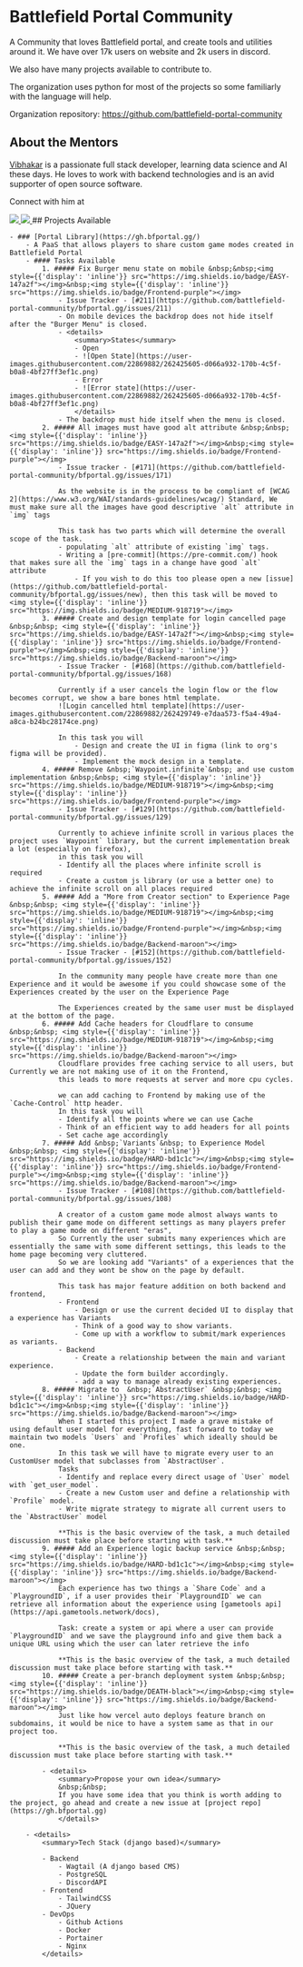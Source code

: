 # Battlefield Portal Community

A Community that loves Battlefield portal, and create tools and utilities around it.
We have over 17k users on website and 2k users in discord.

We also have many projects available to contribute to.

The organization uses python for most of the projects so some familiarly with the language will help.

Organization repository: https://github.com/battlefield-portal-community

## About the Mentors

[Vibhakar](https://github.com/p0lygun) is a passionate full stack developer, learning data science and AI these days. He loves to work with backend technologies and is an avid supporter of open source software.

Connect with him at

<a href="https://www.linkedin.com/in/vibhakarsolanki" target="blank_">
  <img
    src="https://img.shields.io/badge/LinkedIn-black?style=for-the-badge&logo=linkedin"
    style={{ display: "inline" }}
  ></img>
</a>
<a href="https://github.com/p0lygun" target="blank_">
  <img
    src="https://img.shields.io/badge/GitHub-black?style=for-the-badge&logo=github"
    style={{ display: "inline" }}
  ></img>
</a>
## Projects Available

    - ### [Portal Library](https://gh.bfportal.gg/)
        - A PaaS that allows players to share custom game modes created in Battlefield Portal
        - #### Tasks Available
            1. ##### Fix Burger menu state on mobile &nbsp;&nbsp;<img style={{'display': 'inline'}} src="https://img.shields.io/badge/EASY-147a2f"></img>&nbsp;<img style={{'display': 'inline'}} src="https://img.shields.io/badge/Frontend-purple"></img>
                - Issue Tracker - [#211](https://github.com/battlefield-portal-community/bfportal.gg/issues/211)
                - On mobile devices the backdrop does not hide itself after the "Burger Menu" is closed.
                - <details>
                    <summary>States</summary>
                    - Open
                    - ![Open State](https://user-images.githubusercontent.com/22869882/262425605-d066a932-170b-4c5f-b0a8-4bf27ff3ef1c.png)
                    - Error
                    - ![Error state](https://user-images.githubusercontent.com/22869882/262425605-d066a932-170b-4c5f-b0a8-4bf27ff3ef1c.png)
                    </details>
                - The backdrop must hide itself when the menu is closed.
            2. ##### All images must have good alt attribute &nbsp;&nbsp;<img style={{'display': 'inline'}} src="https://img.shields.io/badge/EASY-147a2f"></img>&nbsp;<img style={{'display': 'inline'}} src="https://img.shields.io/badge/Frontend-purple"></img>
                - Issue tracker - [#171](https://github.com/battlefield-portal-community/bfportal.gg/issues/171)

                As the website is in the process to be compliant of [WCAG 2](https://www.w3.org/WAI/standards-guidelines/wcag/) Standard, We must make sure all the images have good descriptive `alt` attribute in `img` tags

                This task has two parts which will determine the overall scope of the task.
                - populating `alt` attribute of existing `img` tags.
                - Writing a [pre-commit](https://pre-commit.com/) hook that makes sure all the `img` tags in a change have good `alt` attribute
                    - If you wish to do this too please open a new [issue](https://github.com/battlefield-portal-community/bfportal.gg/issues/new), then this task will be moved to <img style={{'display': 'inline'}} src="https://img.shields.io/badge/MEDIUM-918719"></img>
            3. ##### Create and design template for login cancelled page &nbsp;&nbsp; <img style={{'display': 'inline'}} src="https://img.shields.io/badge/EASY-147a2f"></img>&nbsp;<img style={{'display': 'inline'}} src="https://img.shields.io/badge/Frontend-purple"></img>&nbsp;<img style={{'display': 'inline'}} src="https://img.shields.io/badge/Backend-maroon"></img>
                - Issue Tracker - [#168](https://github.com/battlefield-portal-community/bfportal.gg/issues/168)

                Currently if a user cancels the login flow or the flow becomes corrupt, we show a bare bones html template.
                ![Login cancelled html template](https://user-images.githubusercontent.com/22869882/262429749-e7daa573-f5a4-49a4-a8ca-b24bc28174ce.png)

                In this task you will
                    - Design and create the UI in figma (link to org's figma will be provided).
                    - Implement the mock design in a template.
            4. ##### Remove &nbsp;`Waypoint.infinite`&nbsp; and use custom implementation &nbsp;&nbsp; <img style={{'display': 'inline'}} src="https://img.shields.io/badge/MEDIUM-918719"></img>&nbsp;<img style={{'display': 'inline'}} src="https://img.shields.io/badge/Frontend-purple"></img>
                - Issue Tracker - [#129](https://github.com/battlefield-portal-community/bfportal.gg/issues/129)

                Currently to achieve infinite scroll in various places the project uses `Waypoint` library, but the current implementation break a lot (especially on firefox),
                in this task you will
                - Identify all the places where infinite scroll is required
                - Create a custom js library (or use a better one) to achieve the infinite scroll on all places required
            5. ##### Add a "More from Creator section" to Experience Page &nbsp;&nbsp; <img style={{'display': 'inline'}} src="https://img.shields.io/badge/MEDIUM-918719"></img>&nbsp;<img style={{'display': 'inline'}} src="https://img.shields.io/badge/Frontend-purple"></img>&nbsp;<img style={{'display': 'inline'}} src="https://img.shields.io/badge/Backend-maroon"></img>
                - Issue Tracker - [#152](https://github.com/battlefield-portal-community/bfportal.gg/issues/152)

                In the community many people have create more than one Experience and it would be awesome if you could showcase some of the Experiences created by the user on the Experience Page

                The Experiences created by the same user must be displayed at the bottom of the page.
            6. ##### Add Cache headers for Cloudflare to consume &nbsp;&nbsp; <img style={{'display': 'inline'}} src="https://img.shields.io/badge/MEDIUM-918719"></img>&nbsp;<img style={{'display': 'inline'}} src="https://img.shields.io/badge/Backend-maroon"></img>
                Cloudflare provides free caching service to all users, but Currently we are not making use of it on the Frontend,
                this leads to more requests at server and more cpu cycles.

                we can add caching to Frontend by making use of the `Cache-Control` http header.
                In this task you will
                - Identify all the points where we can use Cache
                - Think of an efficient way to add headers for all points
                - Set cache age accordingly
            7. ##### Add &nbsp;`Variants`&nbsp; to Experience Model &nbsp;&nbsp; <img style={{'display': 'inline'}} src="https://img.shields.io/badge/HARD-bd1c1c"></img>&nbsp;<img style={{'display': 'inline'}} src="https://img.shields.io/badge/Frontend-purple"></img>&nbsp;<img style={{'display': 'inline'}} src="https://img.shields.io/badge/Backend-maroon"></img>
                - Issue Tracker - [#108](https://github.com/battlefield-portal-community/bfportal.gg/issues/108)

                A creator of a custom game mode almost always wants to publish their game mode on different settings as many players prefer to play a game mode on different "eras",
                So Currently the user submits many experiences which are essentially the same with some different settings, this leads to the home page becoming very cluttered.
                So we are looking add "Variants" of a experiences that the user can add and they wont be show on the page by default.

                This task has major feature addition on both backend and frontend,
                - Frontend
                    - Design or use the current decided UI to display that a experience has Variants
                    - Think of a good way to show variants.
                    - Come up with a workflow to submit/mark experiences as variants.
                - Backend
                    - Create a relationship between the main and variant experience.
                    - Update the form builder accordingly.
                    - add a way to manage already existing experiences.
            8. ##### Migrate to  &nbsp;`AbstractUser` &nbsp;&nbsp; <img style={{'display': 'inline'}} src="https://img.shields.io/badge/HARD-bd1c1c"></img>&nbsp;<img style={{'display': 'inline'}} src="https://img.shields.io/badge/Backend-maroon"></img>
                When I started this project I made a grave mistake of using default user model for everything, fast forward to today we maintain two models `Users` and `Profiles` which ideally should be one.
                In this task we will have to migrate every user to an CustomUser model that subclasses from `AbstractUser`.
                Tasks
                - Identify and replace every direct usage of `User` model with `get_user_model`.
                - Create a new Custom user and define a relationship with `Profile` model.
                - Write migrate strategy to migrate all current users to the `AbstractUser` model

                **This is the basic overview of the task, a much detailed discussion must take place before starting with task.**
            9. ##### Add an Experience logic backup service &nbsp;&nbsp; <img style={{'display': 'inline'}} src="https://img.shields.io/badge/HARD-bd1c1c"></img>&nbsp;<img style={{'display': 'inline'}} src="https://img.shields.io/badge/Backend-maroon"></img>
                Each experience has two things a `Share Code` and a `PlaygroundID`, if a user provides their `PlaygroundID` we can retrieve all information about the experience using [gametools api](https://api.gametools.network/docs),

                Task: create a system or api where a user can provide `PlaygroundID` and we save the playground info and give them back a unique URL using which the user can later retrieve the info

                **This is the basic overview of the task, a much detailed discussion must take place before starting with task.**
            10. ##### Create a per-branch deployment system &nbsp;&nbsp; <img style={{'display': 'inline'}} src="https://img.shields.io/badge/DEATH-black"></img>&nbsp;<img style={{'display': 'inline'}} src="https://img.shields.io/badge/Backend-maroon"></img>
                Just like how vercel auto deploys feature branch on subdomains, it would be nice to have a system same as that in our project too.

                **This is the basic overview of the task, a much detailed discussion must take place before starting with task.**

            - <details>
                <summary>Propose your own idea</summary>
                &nbsp;&nbsp;
                If you have some idea that you think is worth adding to the project, go ahead and create a new issue at [project repo](https://gh.bfportal.gg)
                </details>

        - <details>
            <summary>Tech Stack (django based)</summary>

            - Backend
                - Wagtail (A django based CMS)
                - PostgreSQL
                - DiscordAPI
            - Frontend
                - TailwindCSS
                - JQuery
            - DevOps
                - Github Actions
                - Docker
                - Portainer
                - Nginx
            </details>
